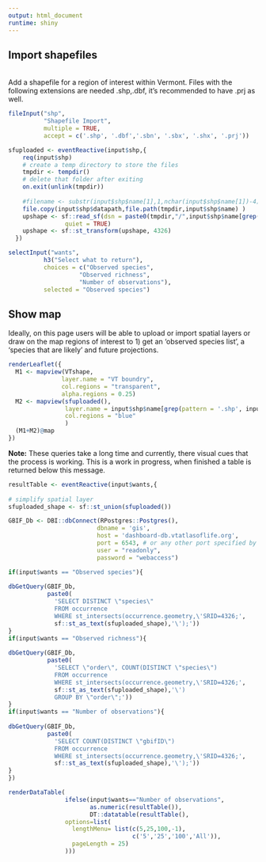 ```yaml
---
output: html_document
runtime: shiny
---
```


## Import shapefiles {.sidebar}

<br> Add a shapefile for a region of interest within Vermont. Files with
the following extensions are needed .shp,.dbf, it's recommended to have
.prj as well. <br>

```r
fileInput("shp", 
          "Shapefile Import", 
          multiple = TRUE, 
          accept = c('.shp', '.dbf','.sbn', '.sbx', '.shx', '.prj'))

sfuploaded <- eventReactive(input$shp,{
    req(input$shp)
    # create a temp directory to store the files
    tmpdir <- tempdir()
    # delete that folder after exiting 
    on.exit(unlink(tmpdir))
    
    #filename <- substr(input$shp$name[1],1,nchar(input$shp$name[1])-4)
    file.copy(input$shp$datapath,file.path(tmpdir,input$shp$name) )
    upshape <- sf::read_sf(dsn = paste0(tmpdir,"/",input$shp$name[grep(pattern = '.shp', input$shp$name)]),
                quiet = TRUE)
    upshape <- sf::st_transform(upshape, 4326)
  })

selectInput("wants",
          h3("Select what to return"),
          choices = c("Observed species",
                    "Observed richness",
                    "Number of observations"),
          selected = "Observed species")

```

## Show map {data-width="400"}

Ideally, on this page users will be able to upload or import spatial
layers or draw on the map regions of interest to 1) get an 'observed
species list', a 'species that are likely' and future projections.

```r
renderLeaflet({ 
  M1 <- mapview(VTshape,
               layer.name = "VT boundry",
               col.regions = "transparent",
               alpha.regions = 0.25)
  M2 <- mapview(sfuploaded(),
                layer.name = input$shp$name[grep(pattern = '.shp', input$shp$name)],
                col.regions = "blue"
                )
  (M1+M2)@map
})
```

<b>Note:</b> These queries take a long time and currently, there visual cues
that the process is working. This is a work in progress, when finished a table 
is returned below this message.

```r
resultTable <- eventReactive(input$wants,{
  
# simplify spatial layer
sfuploaded_shape <- sf::st_union(sfuploaded())

GBIF_Db <- DBI::dbConnect(RPostgres::Postgres(),
                         dbname = 'gis',
                         host = 'dashboard-db.vtatlasoflife.org',
                         port = 6543, # or any other port specified by your DBA 
                         user = "readonly",
                         password = "webaccess")

if(input$wants == "Observed species"){
 
dbGetQuery(GBIF_Db,
           paste0(
             'SELECT DISTINCT \"species\"
             FROM occurrence
             WHERE st_intersects(occurrence.geometry,\'SRID=4326;',
             sf::st_as_text(sfuploaded_shape),'\');'))
}
if(input$wants == "Observed richness"){
 
dbGetQuery(GBIF_Db,
           paste0(
             'SELECT \"order\", COUNT(DISTINCT \"species\")
             FROM occurrence
             WHERE st_intersects(occurrence.geometry,\'SRID=4326;',
             sf::st_as_text(sfuploaded_shape),'\')
             GROUP BY \"order\";'))
}
if(input$wants == "Number of observations"){
 
dbGetQuery(GBIF_Db,
           paste0(
             'SELECT COUNT(DISTINCT \"gbifID\")
             FROM occurrence
             WHERE st_intersects(occurrence.geometry,\'SRID=4326;',
             sf::st_as_text(sfuploaded_shape),'\');'))
}  
})

renderDataTable(
                ifelse(input$wants=="Number of observations",
                       as.numeric(resultTable()),
                       DT::datatable(resultTable(),
                options=list(
                  lengthMenu= list(c(5,25,100,-1), 
                                   c('5','25','100','All')),
                  pageLength = 25)
                )))
```